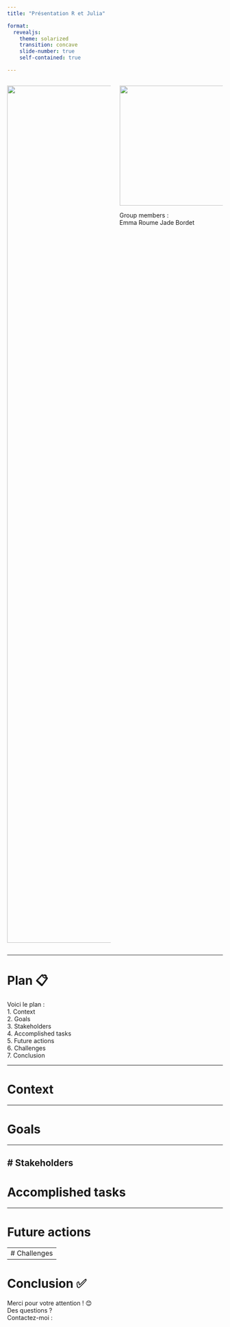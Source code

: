 ```yaml
---
title: "Présentation R et Julia"

format:
  revealjs:
    theme: solarized
    transition: concave
    slide-number: true
    self-contained: true

---
```


:::: {.columns}
::: {.column width="50%"}   
![](iab.png){width=2000px}



:::

::: {.column width="50%"}
![](logo.png){width=280px}

Group members :  
Emma Roume
Jade Bordet

:::
::::

---

# Plan 📋

Voici le plan :  
1. Context   
2. Goals   
3. Stakeholders   
4. Accomplished tasks   
5. Future actions   
6. Challenges  
7. Conclusion  

---

# Context 



---

# Goals 



---

# Stakeholders
---

# Accomplished tasks

---

# Future actions  

---
# Challenges
---
# Conclusion ✅

Merci pour votre attention ! 😊  
Des questions ?  
Contactez-moi : 





